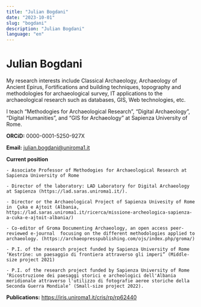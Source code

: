 ```yaml
---
title: "Julian Bogdani"
date: "2023-10-01"
slug: "bogdani"
description: "Julian Bogdani"
language: "en"
---
```


# Julian Bogdani

My research interests include Classical Archaeology, Archaeology of Ancient Epirus, Fortifications and building techniques, topography and methodologies for archaeological survey, IT applications to the archaeological research such as databases, GIS, Web technologies, etc.

I teach “Methodogies for Archaeological Research”, “Digital Archaeology”, “Digital Humanities”, and “GIS for Archaeology” at Sapienza University of Rome.

**ORCiD:** 0000-0001-5250-927X

**Email:** julian.bogdani@uniroma1.it

**Current position**

    - Associate Professor of Methodogies for Archaeological Research at Sapienza University of Rome

    - Director of the laboratory: LAD Laboratory for Digital Archaeology at Sapienza (https://lad.saras.uniroma1.it/).

    - Director or the Archaeological Project of Sapienza Univesity of Rome in  Çuka e Ajtoit (Albania, https://lad.saras.uniroma1.it/ricerca/missione-archeologica-sapienza-a-cuka-e-ajtoit-albania/)

    - Co-editor of Groma Documenting Archaeology, an open access peer-reviewed e-journal  focusing on the different methodologies applied to archaeology. (https://archaeopresspublishing.com/ojs/index.php/groma/)

    - P.I. of the research project funded by Sapienza University of Rome ‘Kestríne: un paesaggio di frontiera attraverso gli imperi” (Middle-size project 2021)

    - P.I. of the research project funded by Sapienza University of Rome ‘Ricostruzione dei paesaggi storici e archeologici dell'Albania meridionale attraverso l'utilizzo di fotografie aeree storiche della Seconda Guerra Mondiale’ (Small-size project 2022).

**Publications:** https://iris.uniroma1.it/cris/rp/rp62440
